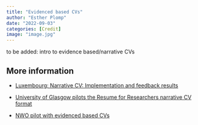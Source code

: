 ```yaml
---
title: "Evidenced based CVs"
author: "Esther Plomp"
date: "2022-09-03"
categories: [Credit]
image: "image.jpg"
---
```


to be added: intro to evidence based/narrative CVs

## **More information**

-   [Luxembourg: Narrative CV: Implementation and feedback results](https://www.fnr.lu/narrative-cv-implementation-and-feedback-results/)

-   [University of Glasgow pilots the Resume for Researchers narrative CV format](https://www.ukrn.org/2021/08/18/university-of-glasgow-pilots-the-resume-for-researchers-narrative-cv-format/)

-   [NWO pilot with evidenced based CVs](https://doi.org/10.5281/zenodo.7464045)
